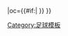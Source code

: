 {{fb team |t=-{zh-hans:喬利;zh-hk:佐利;zh-tw:喬利;}- |tan=佐利足球會 |tc=ENG |abb={{#if:{{{abb|}}}|CHO{{0}}}} |oc={{#if:{{{oc|}}}|{{{oc}}} }} }}<!--
--><noinclude>[[Category:足球模板]]</noinclude>